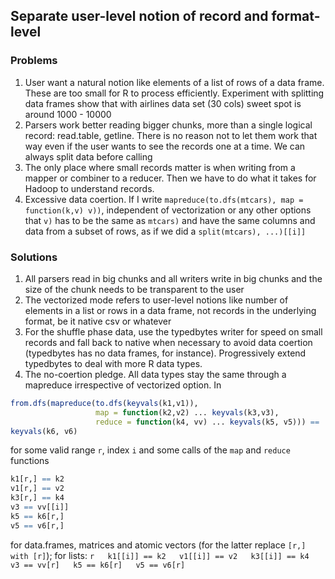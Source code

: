 ## Separate user-level notion of record and format-level

### Problems
  1. User want a natural notion like elements of a list of rows of a data frame. These are too small for R to process efficiently. Experiment with splitting data frames show that with airlines data set (30 cols) sweet spot is around 1000 - 10000
  2. Parsers work better reading bigger chunks, more than a single logical record: read.table, getline. There is no reason not to let them work that way even if the user wants to see the records one at a time. We can always split data before calling  
  3. The only place where small records matter is when writing from a mapper or combiner to a reducer. Then we have to do what it takes for Hadoop to understand records.
  4. Excessive data coertion. If I write `mapreduce(to.dfs(mtcars), map = function(k,v) v))`, independent of vectorization or any other options that `v)` has to be the same as `mtcars)` and have the same columns and data from a subset of rows, as if we did a `split(mtcars), ...)[[i]]` 
 

### Solutions
  1. All parsers read in big chunks and all writers write in big chunks and the size of the chunk needs to be transparent to the user
  2. The vectorized mode refers to user-level notions like number of elements in a list or rows in a data frame, not records in the underlying format, be it native csv or whatever
  3. For the shuffle phase data, use the typedbytes writer for speed on small records and fall back to native when necessary to avoid data coertion (typedbytes has no data frames, for instance). Progressively extend typedbytes to deal with more R data types.
  4. The no-coertion pledge. All data types stay the same through a mapreduce irrespective of vectorized option. In
  
  ```r
  from.dfs(mapreduce(to.dfs(keyvals(k1,v1)), 
                     map = function(k2,v2) ... keyvals(k3,v3), 
                     reduce = function(k4, vv) ... keyvals(k5, v5))) == 
  keyvals(k6, v6)
  ```
  for some valid range `r`, index `i` and some calls of the `map` and `reduce` functions
  
  ```r
  k1[r,] == k2
  v1[r,] == v2
  k3[r,] == k4 
  v3 == vv[[i]] 
  k5 == k6[r,]
  v5 == v6[r,]
  ```
  for data.frames, matrices and atomic vectors (for the latter replace `[r,] with [r]`); for lists:
  ```r
  k1[[i]] == k2
  v1[[i]] == v2
  k3[[i]] == k4
  v3 == vv[r]
  k5 == k6[r]
  v5 == v6[r]
  ```
  